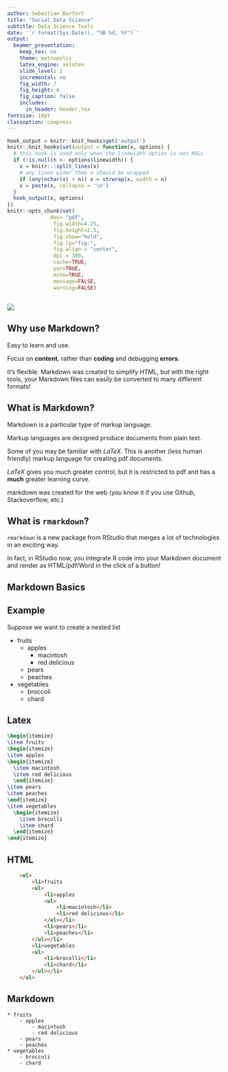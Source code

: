 ```yaml
---
author: Sebastian Barfort
title: "Social Data Science"
subtitle: Data Science Tools
date: '`r format(Sys.Date(), "%B %d, %Y")`'
output:
  beamer_presentation:
    keep_tex: no
    theme: metropolis
    latex_engine: xelatex
    slide_level: 2
    incremental: no
    fig_width: 7
    fig_height: 6
    fig_caption: false
    includes:
      in_header: header.tex
fontsize: 10pt
classoption: compress
---
```


```r
hook_output = knitr::knit_hooks$get('output')
knitr::knit_hooks$set(output = function(x, options) {
  # this hook is used only when the linewidth option is not NULL
  if (!is.null(n <- options$linewidth)) {
    x = knitr:::split_lines(x)
    # any lines wider than n should be wrapped
    if (any(nchar(x) > n)) x = strwrap(x, width = n)
    x = paste(x, collapse = '\n')
  }
  hook_output(x, options)
})
knitr::opts_chunk$set(
              dev= "pdf",
               fig.width=4.25,
               fig.height=2.5,
               fig.show="hold",
               fig.lp="fig:",
               fig.align = "center",
               dpi = 300,
               cache=TRUE,
               par=TRUE,
               echo=TRUE,
               message=FALSE,
               warning=FALSE)
```

##

![](figures/dilbert2.jpg)

## Why use Markdown?

Easy to learn and use.

Focus on __content__, rather than __coding__ and debugging __errors__.

It's flexible. Markdown was created to simplify HTML, but with the right tools, your Markdown files can easily be converted to many different formats!

## What is Markdown?

Markdown is a particular type of markup language.

Markup languages are designed produce documents from plain text.

Some of you may be familiar with _LaTeX_. This is another (less human friendly) markup language for creating pdf documents.

_LaTeX_ gives you much greater control, but it is restricted to pdf and has a __much__ greater learning curve.

markdown was created for the web (you know it if you use Github, Stackoverflow, etc.)

## What is `rmarkdown`?

`rmarkdown` is a new package from RStudio that merges a lot of technologies in an exciting way.

In fact, in RStudio now, you integrate R code into your Markdown document and render as HTML/pdf/Word in the click of a button! 

## Markdown Basics

## Example

Suppose we want to create a nested list

* fruits
    - apples
        - macintosh
        - red delicious
    - pears 
    - peaches
* vegetables
    - broccoli
    - chard
    
## Latex

```latex
\begin{itemize}      
\item fruits         
\begin{itemize}       
\item apples          
\begin{itemize}     
  \item macintosh     
  \item red delicious 
  \end{itemize}       
\item pears           
\item peaches         
\end{itemize}         
\item vegetables        
  \begin{itemize}       
    \item brocolli        
    \item chard           
  \end{itemize}         
\end{itemize}  
```    
    
## HTML

```html
    <ul>
        <li>fruits
        <ul>
            <li>apples
            <ul>
                <li>macintosh</li>
                <li>red delicious</li>
            </ul></li>
            <li>pears</li>
            <li>peaches</li>
        </ul></li>
        <li>vegetables
        <ul>
            <li>brocolli</li>
            <li>chard</li>
        </ul></li>
    </ul>    
```  
    
## Markdown

    * fruits
        - apples
            - macintosh
            - red delicious
        - pears 
        - peaches
    * vegetables
        - broccoli
        - chard
        

